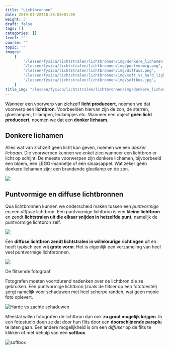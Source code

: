 ```yaml
---
title: "Lichtbronnen"
date: 2019-01-28T18:38:03+01:00
weight: 3
draft: false
tags: []
categories: []
level: ""
course: ""
topic: ""
images:
    [
        "/lessen/fysica/lichtstralen/lichtbronnen/img/donkere_lichamen.png",
        "/lessen/fysica/lichtstralen/lichtbronnen/img/puntvormig.png",
        "/lessen/fysica/lichtstralen/lichtbronnen/img/diffuus.png",
        "/lessen/fysica/lichtstralen/lichtbronnen/img/soft_vs_hard_light.png",
        "/lessen/fysica/lichtstralen/lichtbronnen/img/softbox.jpg",
    ]
title_img: "/lessen/fysica/lichtstralen/lichtbronnen/img/donkere_lichamen.png"
---
```


Wanneer een voorwerp van zichzelf **licht produceert**, noemen we dat voorwerp
een **lichtbron**. Voorbeelden hiervan zijn de zon, de sterren, gloeilampen,
tl-lampen, ledlampjes etc. Wanneer een object **géén licht produceert**, noemen
we dat een **donker lichaam**.

## Donkere lichamen

Alles wat van zichzelf geen licht kan geven, noemen we een _donker lichaam_.
Die voorwerpen kunnen we enkel zien wanneer een lichtbron er licht op schijnt.
De meeste voorwerpen zijn donkere lichamen, bijvoorbeeld een bloem, een
LEGO-mannetje of een sinaasappel. Wat zeker géén donkere lichamen zijn: een
brandende gloeilamp en de zon.

![](img/donkere_lichamen.png)

## Puntvormige en diffuse lichtbronnen

Qua lichtbronnen kunnen we onderscheid maken tussen een _puntvormige_ en een
_diffuse_ lichtbron. Een puntvormige lichtbron is een **kleine lichtbron** en
zendt **lichtstralen uit die elkaar snijden in hetzelfde punt**, namelijk de
puntvormige lichtbron zelf.

![](img/puntvormig.png)

Een **diffuse lichtbron zendt lichtstralen in willekeurige richtingen** uit en
heeft typisch een vrij **grote vorm**. Het is
eigenlijk een verzameling van heel veel puntvormige lichtbronnen.

![](img/diffuus.png)

<Expand>

De flitsende fotograaf

Fotografen moeten voortdurend nadenken over de lichtbron die ze gebruiken. Een
puntvormige lichtbron <Mute>(zoals de flitser op een fototoestel)</Mute> zorgt
namelijk voor schaduwen met heel scherpe randen, wat geen mooie foto oplevert.

![Harde vs zachte schaduwen](img/soft_vs_hard_light.png "Harde schaduwen (links) en zachte schaduwen (rechts).")

Meestal willen fotografen de lichtbron dan ook **zo groot mogelijk krijgen**.
In een fotostudio doen ze dat door hun flits door een **doorschijnende
paraplu** te laten gaan. Een andere mogelijkheid is om een _diffuser_ op de
flits te klikken of met behulp van een **softbox**.

![softbox](img/softbox.jpg "Een softbox.")

</Expand>
